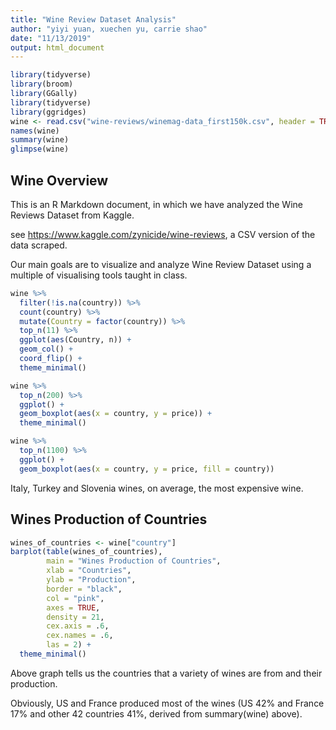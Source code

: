 ```yaml
---
title: "Wine Review Dataset Analysis"
author: "yiyi yuan, xuechen yu, carrie shao"
date: "11/13/2019"
output: html_document
---
```


```r
library(tidyverse)
library(broom)
library(GGally)
library(tidyverse)
library(ggridges) 
wine <- read.csv("wine-reviews/winemag-data_first150k.csv", header = TRUE, sep = ",")
names(wine)
summary(wine)
glimpse(wine)
```


## Wine Overview

This is an R Markdown document, in which we have analyzed the Wine Reviews Dataset from Kaggle. 

see <https://www.kaggle.com/zynicide/wine-reviews>, a CSV version of the data scraped.

Our main goals are to visualize and analyze Wine Review Dataset using a multiple of visualising tools taught in class. 


```r
wine %>% 
  filter(!is.na(country)) %>% 
  count(country) %>% 
  mutate(Country = factor(country)) %>% 
  top_n(11) %>% 
  ggplot(aes(Country, n)) +
  geom_col() +  
  coord_flip() +
  theme_minimal()
```

```r
wine %>% 
  top_n(200) %>% 
  ggplot() +
  geom_boxplot(aes(x = country, y = price)) +
  theme_minimal()

wine %>% 
  top_n(1100) %>% 
  ggplot() +
  geom_boxplot(aes(x = country, y = price, fill = country)) 
```

Italy, Turkey and Slovenia wines, on average, the most expensive wine.

## Wines Production of Countries

```r
wines_of_countries <- wine["country"]
barplot(table(wines_of_countries),
        main = "Wines Production of Countries",
        xlab = "Countries",
        ylab = "Production",
        border = "black",
        col = "pink",
        axes = TRUE,
        density = 21, 
        cex.axis = .6, 
        cex.names = .6,
        las = 2) +
  theme_minimal()
```
Above graph tells us the countries that a variety of wines are from and their production.

Obviously, US and France produced most of the wines (US 42% and France 17%  and other 42 countries 41%, derived from summary(wine) above). 
